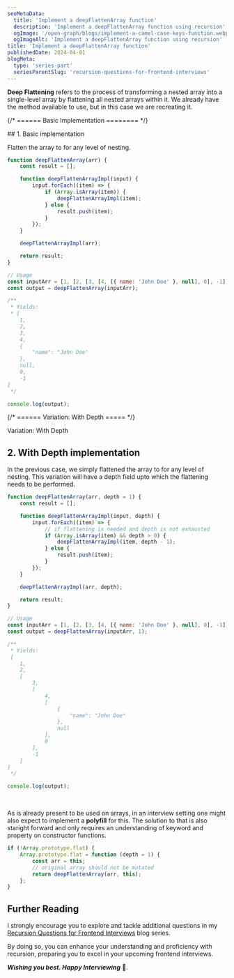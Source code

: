 ```yaml
---
seoMetaData:
  title: 'Implement a deepFlattenArray function'
  description: 'Implement a deepFlattenArray function using recursion'
  ogImage: '/open-graph/blogs/implement-a-camel-case-keys-function.webp'
  ogImageAlt: 'Implement a deepFlattenArray function using recursion'
title: 'Implement a deepFlattenArray function'
publishedDate: 2024-04-01
blogMeta:
  type: 'series-part'
  seriesParentSlug: 'recursion-questions-for-frontend-interviews'
---
```


**Deep Flattening** refers to the process of transforming a nested array into a single-level array by flattening all nested arrays within it. We already have the <InlineCode code="Array.prototype.flat()"/> method available to use, but in this case we are recreating it.

{/* ====== Basic Implementation ======== */}

<section>
## 1. Basic implementation

Flatten the array to for any level of nesting.

```js title="./src/deepFlattenArray.js"
function deepFlattenArray(arr) {
	const result = [];

	function deepFlattenArrayImpl(input) {
		input.forEach((item) => {
			if (Array.isArray(item)) {
				deepFlattenArrayImpl(item);
			} else {
				result.push(item);
			}
		});
	}

	deepFlattenArrayImpl(arr);

	return result;
}

// Usage
const inputArr = [1, [2, [3, [4, [{ name: 'John Doe' }, null], 0], -1]]];
const output = deepFlattenArray(inputArr);

/**
 * Yields:
 * [
    1,
    2,
    3,
    4,
    {
        "name": "John Doe"
    },
    null,
    0,
    -1
]
 */

console.log(output);
```

</section>

{/* ====== Variation: With Depth ===== */}

<section>
<SubHeading>Variation: With Depth</SubHeading>

## 2. With Depth implementation

In the previous case, we simply flattened the array to for any level of nesting. This variation will have a depth field upto which the flattening needs to be performed.

```js title="./src/deepFlattenArray.js"
function deepFlattenArray(arr, depth = 1) {
	const result = [];

	function deepFlattenArrayImpl(input, depth) {
		input.forEach((item) => {
			// if flattening is needed and depth is not exhausted
			if (Array.isArray(item) && depth > 0) {
				deepFlattenArrayImpl(item, depth - 1);
			} else {
				result.push(item);
			}
		});
	}

	deepFlattenArrayImpl(arr, depth);

	return result;
}

// Usage
const inputArr = [1, [2, [3, [4, [{ name: 'John Doe' }, null], 0], -1]]];
const output = deepFlattenArray(inputArr, 1);

/**
 * Yields:
 [
    1,
    2,
    [
        3,
        [
            4,
            [
                {
                    "name": "John Doe"
                },
                null
            ],
            0
        ],
        -1
    ]
]
 */

console.log(output);
```

<br />

As <InlineCode code="Array.prototype.flat()"/> is already present to be used on arrays, in an interview setting one might also expect to implement a **polyfill** for this. The solution to that is also staright forward and only requires an understanding of <InlineCode code="this"/> keyword and <InlineCode code="prototype"/> property on constructor functions.

```js
if (!Array.prototype.flat) {
	Array.prototype.flat = function (depth = 1) {
		const arr = this;
		// original array should not be mutated
		return deepFlattenArray(arr, this);
	};
}
```

</section>

## Further Reading

I strongly encourage you to explore and tackle additional questions in my [Recursion Questions for Frontend Interviews](/blog/recursion-questions-for-frontend-interviews/ 'Find more question on recursion in the recursion questions for frontend interviews blog series') blog series.

By doing so, you can enhance your understanding and proficiency with recursion, preparing you to excel in your upcoming frontend interviews.

**_Wishing you best. Happy Interviewing_** 🫡.
